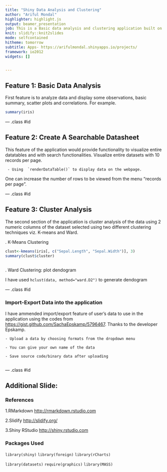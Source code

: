```yaml
---
title: "Shiny Data Analysis and Clustering"
author: "Ariful Mondal"
highlighter: highlight.js
output: beamer_presentation
job: This is a Basic data analysis and clustering application built on Shiny. 
knit: slidify::knit2slides
mode: selfcontained
hitheme: tomorrow
subtitle: Apps- https://arifulmondal.shinyapps.io/projects/
framework: io2012
widgets: []


---
```


## Feature 1: Basic Data Analysis

First feature is to analyze data and display some observations, basic summary, scatter plots and correlations. For example.  

```r
summary(iris)

```

--- .class #id 

## Feature 2: Create A Searchable Datasheet

This feature of the application would provide functionality to visualize entire datatables and with search functionalities. Visualize entire datasets with 10 records per page.

```
 - Using  `renderDataTable()` to display data on the webpage.

```
One can increase the number of rows to be viewed from the menu "records per page".

--- .class #id 

## Feature 3: Cluster Analysis

The second section of the application is cluster analysis of the data using 2 numeric columns of the dataset selected using two different clustering techniques viz. K-means and Ward.


. K-Means Clustering 
```r
clust<-kmeans(iris[, c("Sepal.Length", "Sepal.Width")], 3)
summary(clust$cluster)
     
```

. Ward Clustering: plot dendogram

 I have used `hclust(data, method="ward.D2")` to generate dendogram


--- .class #id 

### Import-Export Data into the application

I have ammended import/export feature of user's data to use in the application using the codes from <https://gist.github.com/SachaEpskamp/5796467>. Thanks to the developer Epskamp. 

```
- Upload a data by choosing formats from the dropdown menu

- You can give your own name of the data

- Save source code/binary data after uploading


```



--- .class #id 

## Additional Slide: 

### References 

1.RMarkdown <http://rmarkdown.rstudio.com>

2.Slidify <http://slidify.org/>

3.Shiny RStudio <http://shiny.rstudio.com>

### Packages Used

`library(shiny)` `library(foreign)` `library(rCharts)`

`library(datasets)` `require(graphics)` `library(MASS)`



